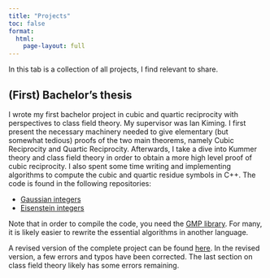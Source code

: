 ```yaml
---
title: "Projects"
toc: false
format: 
  html:
    page-layout: full
---
```


In this tab is a collection of all projects, I find relevant to share.

## (First) Bachelor's thesis
I wrote my first bachelor project in cubic and quartic reciprocity with perspectives to class field theory. My supervisor was Ian Kiming. I first present the necessary machinery needed to give elementary (but somewhat tedious) proofs of the two main theorems, namely Cubic Reciprocity and Quartic Reciprocity. Afterwards, I take a dive into Kummer theory and class field theory in order to obtain a more high level proof of cubic reciprocity. I also spent some time writing and implementing algorithms to compute the cubic and quartic residue symbols in C++. The code is found in the following repositories:

* [Gaussian integers](https://github.com/RasmusFL/GaussianIntegers)
* [Eisenstein integers](https://github.com/RasmusFL/EisensteinIntegers)

Note that in order to compile the code, you need the [GMP library](https://gmplib.org/). For many, it is likely easier to rewrite the essential algorithms in another language.

A revised version of the complete project can be found [here](project_revised.pdf). In the revised version, a few errors and typos have been corrected. The last section on class field theory likely has some errors remaining.


